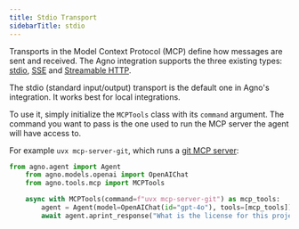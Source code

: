 ```yaml
---
title: Stdio Transport
sidebarTitle: stdio
---
```


Transports in the Model Context Protocol (MCP) define how messages are sent and received. The Agno integration supports the three existing types:
[stdio](https://modelcontextprotocol.io/docs/concepts/transports#standard-input%2Foutput-stdio),
[SSE](https://modelcontextprotocol.io/docs/concepts/transports#server-sent-events-sse) and
[Streamable HTTP](https://modelcontextprotocol.io/specification/draft/basic/transports#streamable-http).

The stdio (standard input/output) transport is the default one in Agno's integration. It works best for local integrations.

To use it, simply initialize the `MCPTools` class with its `command` argument.
The command you want to pass is the one used to run the MCP server the agent will have access to.

For example `uvx mcp-server-git`, which runs a [git MCP server](https://github.com/modelcontextprotocol/servers/tree/main/src/git):

```python
from agno.agent import Agent
    from agno.models.openai import OpenAIChat
    from agno.tools.mcp import MCPTools

    async with MCPTools(command=f"uvx mcp-server-git") as mcp_tools:
        agent = Agent(model=OpenAIChat(id="gpt-4o"), tools=[mcp_tools])
        await agent.aprint_response("What is the license for this project?", stream=True)
```


